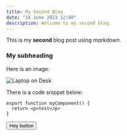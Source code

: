 ```yaml
---
title: My Second Blog
date: "14 June 2023 12:00"
description: Welcome to my second blog.
---
```


This is my **second** blog post using _markdown_.

### My subheading

Here is an image:

![Laptop on Desk](/laptop.jpg)

There is a code snippet below:

```tsx
export function myComponent() {
  return <p>test</p>
}
```

<Button>Hey button</Button>

